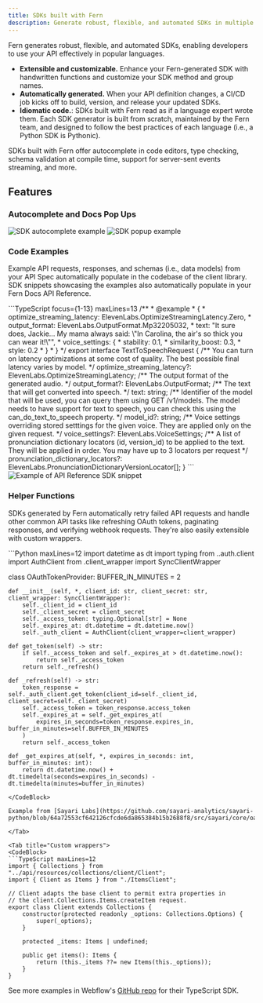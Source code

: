 ```yaml
---
title: SDKs built with Fern
description: Generate robust, flexible, and automated SDKs in multiple programming languages.
---
```


Fern generates robust, flexible, and automated SDKs, enabling developers to use
your API effectively in popular languages.

- **Extensible and customizable.** Enhance your Fern-generated SDK with
handwritten functions and customize your SDK method and group names.
- **Automatically generated.** When your API definition changes, a CI/CD
job kicks off to build, version, and release your updated SDKs.
- **Idiomatic code.**: SDKs built with Fern read as if a language expert wrote them.
Each SDK generator is built from scratch, maintained by the Fern team,
and designed to follow the best practices of each language (i.e., a Python SDK is Pythonic).

SDKs built with Fern offer autocomplete in code editors, type checking, 
schema validation at compile time, support for server-sent events streaming, and more.

## Features

### Autocomplete and Docs Pop Ups

<Tabs>
<Tab title="Autocomplete">
<Frame>
  <img src="./sdk-autocomplete.png" alt="SDK autocomplete example"/>
</Frame>
</Tab>
<Tab title="Pop-Ups">
<Frame>
  <img src="./sdk-pop-ups.png" alt="SDK popup example"/>
</Frame>
</Tab>
</Tabs>

### Code Examples

Example API requests, responses, and schemas (i.e., data models) from your API Spec automatically populate in the codebase of the client library. 
SDK snippets showcasing the examples also automatically populate in your Fern Docs API Reference.

<Tabs>
<Tab title="Examples in codebase">
<CodeBlock>
```TypeScript focus={1-13} maxLines=13
/**
 * @example
 *     {
 *         optimize_streaming_latency: ElevenLabs.OptimizeStreamingLatency.Zero,
 *         output_format: ElevenLabs.OutputFormat.Mp32205032,
 *         text: "It sure does, Jackie... My mama always said: \"In Carolina, the air's so thick you can wear it!\"",
 *         voice_settings: {
 *             stability: 0.1,
 *             similarity_boost: 0.3,
 *             style: 0.2
 *         }
 *     }
 */
export interface TextToSpeechRequest {
    /** You can turn on latency optimizations at some cost of quality. The best possible final latency varies by model. */
    optimize_streaming_latency?: ElevenLabs.OptimizeStreamingLatency;
    /** The output format of the generated audio. */
    output_format?: ElevenLabs.OutputFormat;
    /** The text that will get converted into speech. */
    text: string;
    /** Identifier of the model that will be used, you can query them using GET /v1/models. The model needs to have support for text to speech, you can check this using the can_do_text_to_speech property. */
    model_id?: string;
    /** Voice settings overriding stored setttings for the given voice. They are applied only on the given request. */
    voice_settings?: ElevenLabs.VoiceSettings;
    /** A list of pronunciation dictionary locators (id, version_id) to be applied to the text. They will be applied in order. You may have up to 3 locators per request */
    pronunciation_dictionary_locators?: ElevenLabs.PronunciationDictionaryVersionLocator[];
}
```
</CodeBlock>
</Tab>
<Tab title="SDK Snippets in API Reference">
<Frame>
  <img src="./sdk-snippet.png" alt="Example of API Reference SDK snippet"/>
</Frame>
</Tab>
</Tabs>

### Helper Functions

SDKs generated by Fern automatically retry failed API requests and handle other common 
API tasks like refreshing OAuth tokens, paginating responses, and verifying webhook requests. 
They're also easily extensible with custom wrappers.

<Tabs>
<Tab title="Refreshing OAuth tokens">
<CodeBlock>
```Python maxLines=12
import datetime as dt
import typing
from ..auth.client import AuthClient
from .client_wrapper import SyncClientWrapper

class OAuthTokenProvider:
    BUFFER_IN_MINUTES = 2

    def __init__(self, *, client_id: str, client_secret: str, client_wrapper: SyncClientWrapper):
        self._client_id = client_id
        self._client_secret = client_secret
        self._access_token: typing.Optional[str] = None
        self._expires_at: dt.datetime = dt.datetime.now()
        self._auth_client = AuthClient(client_wrapper=client_wrapper)

    def get_token(self) -> str:
        if self._access_token and self._expires_at > dt.datetime.now():
            return self._access_token
        return self._refresh()

    def _refresh(self) -> str:
        token_response = self._auth_client.get_token(client_id=self._client_id, client_secret=self._client_secret)
        self._access_token = token_response.access_token
        self._expires_at = self._get_expires_at(
            expires_in_seconds=token_response.expires_in, buffer_in_minutes=self.BUFFER_IN_MINUTES
        )
        return self._access_token

    def _get_expires_at(self, *, expires_in_seconds: int, buffer_in_minutes: int):
        return dt.datetime.now() + dt.timedelta(seconds=expires_in_seconds) - dt.timedelta(minutes=buffer_in_minutes)
```
</CodeBlock>

Example from [Sayari Labs](https://github.com/sayari-analytics/sayari-python/blob/64a72553cf642126cfcde6da865384b15b2688f8/src/sayari/core/oauth_token_provider.py#L10)

</Tab>

<Tab title="Custom wrappers">
<CodeBlock>
```TypeScript maxLines=12
import { Collections } from "../api/resources/collections/client/Client";
import { Client as Items } from "./ItemsClient";

// Client adapts the base client to permit extra properties in
// the client.Collections.Items.createItem request.
export class Client extends Collections {
    constructor(protected readonly _options: Collections.Options) {
        super(_options);
    }

    protected _items: Items | undefined;

    public get items(): Items {
        return (this._items ??= new Items(this._options));
    }
}
```
</CodeBlock>

See more examples in Webflow's [GitHub repo](https://github.com/webflow/js-webflow-api/tree/master/src/wrapper) for their TypeScript SDK.

</Tab>

</Tabs>